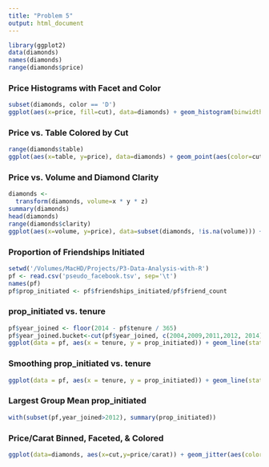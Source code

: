 ```yaml
---
title: "Problem 5"
output: html_document
---
```




```r
library(ggplot2)
data(diamonds)
names(diamonds)
range(diamonds$price)
```

### Price Histograms with Facet and Color
```r
subset(diamonds, color == 'D')
ggplot(aes(x=price, fill=cut), data=diamonds) + geom_histogram(binwidth=.13) + scale_x_log10() + facet_wrap(~color, ncol=3) + scale_fill_brewer(type = 'qual')
```

### Price vs. Table Colored by Cut
```r
range(diamonds$table)
ggplot(aes(x=table, y=price), data=diamonds) + geom_point(aes(color=cut)) + scale_fill_brewer(type = 'qual') + scale_x_continuous(limits=c(50, 80), breaks=seq(50, 80, 2))
```

### Price vs. Volume and Diamond Clarity
```r
diamonds <- 
  transform(diamonds, volume=x * y * z)
summary(diamonds)
head(diamonds)
range(diamonds$clarity)
ggplot(aes(x=volume, y=price), data=subset(diamonds, !is.na(volume))) + geom_point(aes(color=clarity)) + scale_y_log10() + scale_color_brewer(type = 'div') + xlim(0, quantile(diamonds$volume, 0.99))
```

### Proportion of Friendships Initiated

```r
setwd('/Volumes/MacHD/Projects/P3-Data-Analysis-with-R')
pf <- read.csv('pseudo_facebook.tsv', sep='\t')
names(pf)
pf$prop_initiated <- pf$friendships_initiated/pf$friend_count
```

### prop_initiated vs. tenure

```r
pf$year_joined <- floor(2014 - pf$tenure / 365)
pf$year_joined.bucket<-cut(pf$year_joined, c(2004,2009,2011,2012, 2014))
ggplot(data = pf, aes(x = tenure, y = prop_initiated)) + geom_line(stat = 'summary', fun.y = median, aes(color = year_joined.bucket))
```

### Smoothing prop_initiated vs. tenure

```r
ggplot(data = pf, aes(x = tenure, y = prop_initiated)) + geom_line(stat = 'summary', fun.y = median, aes(color = year_joined.bucket)) + geom_smooth()
```

### Largest Group Mean prop_initiated
```r
with(subset(pf,year_joined>2012), summary(prop_initiated))
```

### Price/Carat Binned, Faceted, & Colored
```r
ggplot(data=diamonds, aes(x=cut,y=price/carat)) + geom_jitter(aes(color=color)) + facet_wrap(~clarity, ncol=3) + scale_color_brewer(type = 'div')
```
